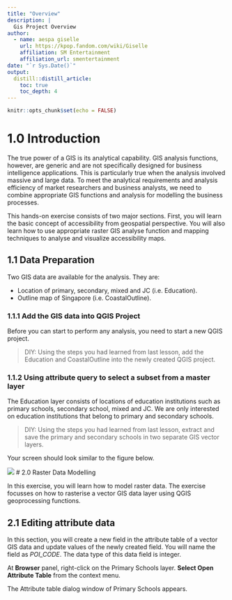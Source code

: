 ```yaml
---
title: "Overview"
description: |
  Gis Project Overview
author:
  - name: aespa giselle
    url: https://kpop.fandom.com/wiki/Giselle
    affiliation: SM Entertainment
    affiliation_url: smentertainment
date: "`r Sys.Date()`"
output:
  distill::distill_article:
    toc: true
    toc_depth: 4
---
```


```r
knitr::opts_chunk$set(echo = FALSE)
```
# 1.0	Introduction 

The true power of a GIS is its analytical capability.  GIS analysis functions, however, are generic and are not specifically designed for business intelligence applications.  This is particularly true when the analysis involved massive and large data.  To meet the analytical requirements and analysis efficiency of market researchers and business analysts, we need to combine appropriate GIS functions and analysis for modelling the business processes. 

This hands-on exercise consists of two major sections.  First, you will learn the basic concept of accessibility from geospatial perspective. You will also learn how to use appropriate raster GIS analyse function and mapping techniques to analyse and visualize accessibility maps. 

## 1.1	Data Preparation
  
Two GIS data are available for the analysis.  They are:

+ Location of primary, secondary, mixed and JC (i.e. Education).
+ Outline map of Singapore (i.e. CoastalOutline).  

### 1.1.1	Add the GIS data into QGIS Project

Before you can start to perform any analysis, you need to start a new QGIS project.  

>DIY: Using the steps you had learned from last lesson, add the Education and CoastalOutline into the newly created QGIS project. 

### 1.1.2	Using attribute query to select a subset from a master layer

The Education layer consists of locations of education institutions such as primary schools, secondary school, mixed and JC.  We are only interested on education institutions that belong to primary and secondary schools.

>DIY: Using the steps you had learned from last lesson, extract and save the primary and secondary schools in two separate GIS vector layers.    

Your screen should look similar to the figure below.

![](img/image1.jpg)
# 2.0	Raster Data Modelling

In this exercise, you will learn how to model raster data.  The exercise focusses on how to rasterise a vector GIS data layer using QGIS geoprocessing functions.   

## 2.1	Editing attribute data

In this section, you will create a new field in the attribute table of a vector GIS data and update values of the newly created field.  You will name the field as *POI_CODE*.  The data type of this data field is integer.
  
At **Browser** panel, right-click on the Primary Schools layer.
**Select Open Attribute Table** from the context menu.

The Attribute table dialog window of Primary Schools appears.






